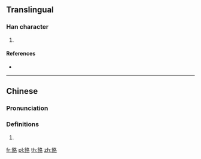 {{character info/new}}
{{also|饹}}
==Translingual==

===Han character===
{{Han char|rn=184|rad=食|as=06|sn=15|four=|canj=OIHER}}

# {{defn|Han|sort=食06}}

====References====
* {{Han ref|kx=1419.351|hdz=74451.120|uh=990E|ud=39182}}

----

==Chinese==
{{zh-forms|s=饹}}

===Pronunciation===
{{zh-pron
|m=le
|cat=
}}

===Definitions===
{{zh-hanzi}}

# {{zh-only|餄餎}}

[[fr:餎]]
[[pl:餎]]
[[th:餎]]
[[zh:餎]]